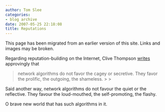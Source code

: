 ```yaml
---
author: Tom Slee
categories:
- blog archive
date: 2007-05-25 22:18:08
title: Reputations
---
```


::: {.callout-note}

This page has been migrated from an earlier version of this site. 
Links and images may be broken.

:::



				

Regarding reputation-building on the Internet, Clive Thompson [writes](http://www.wired.com/wired/archive/15.04/wired40_ceo.html) approvingly that 

<blockquote>network algorithms do not favor the cagey or secretive. They favor the prolific, the outgoing, the shameless.
> 
> </blockquote>

Said another way, network algorithms do not favour the quiet or the reflective. They favour the loud-mouthed, the self-promoting, the flashy.




O brave new world that has such algorithms in it.


		
